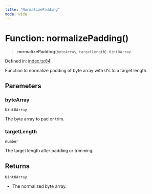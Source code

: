 ```yaml
---
title: "NormalizePadding"
mode: wide
---
```

  
# Function: normalizePadding()

> **normalizePadding**(`byteArray`, `targetLength`): `Uint8Array`

Defined in: [index.ts:84](https://github.com/tkhq/sdk/blob/ee72856c3f450731d7501ab05001215768b71500/packages/encoding/src/index.ts#L84)

Function to normalize padding of byte array with 0's to a target length.

## Parameters

### byteArray

`Uint8Array`

The byte array to pad or trim.

### targetLength

`number`

The target length after padding or trimming.

## Returns

`Uint8Array`

- The normalized byte array.

